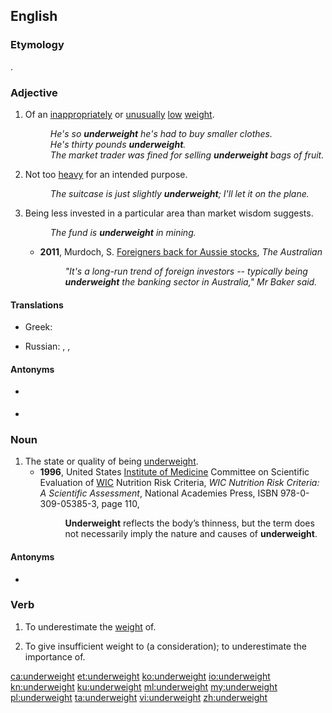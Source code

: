 ==English==

===Etymology===
{{prefix|under|weight|lang=en}}.

===Adjective===
{{en-adj}}

# Of an [[inappropriate]]ly or [[unusual]]ly [[low]] [[weight]].
#: ''He's so '''underweight''' he's had to buy smaller clothes.''
#: ''He's thirty pounds '''underweight'''.''
#: ''The market trader was fined for selling '''underweight''' bags of fruit.''
# Not too [[heavy]] for an intended purpose.
#: ''The suitcase is just slightly '''underweight'''; I'll let it on the plane.''
# {{lb|en|finance}} Being less invested in a particular area than market wisdom suggests.
#: ''The fund is '''underweight''' in mining.''
#* '''2011''', Murdoch, S. [http://m.theaustralian.com.au/AustralianFinancialMarkets/pg/0/fi299632.htm Foreigners back for Aussie stocks], ''The Australian''
#*: ''"It's a long-run trend of foreign investors -- typically being '''underweight''' the banking sector in Australia," Mr Baker said.''

====Translations====
{{trans-top|of an inappropriately or unusually low weight}}
* Greek: {{t+|el|λιποβαρής|m|f}}
{{trans-mid}}
* Russian: {{t+|ru|недове́шенный|m}}, {{t|ru|недове́шенная|f}}, {{t|ru|недове́шенные|p}}
{{trans-bottom}}

====Antonyms====
* {{sense|of low weight}} {{l|en|overweight}}
* {{sense|not too heavy}} {{l|en|overweight}}

===Noun===
{{en-noun|-}}

# The state or quality of being [[#Adjective|underweight]].
#* '''1996''', United States [[w:Institute of Medicine|Institute of Medicine]] Committee on Scientific Evaluation of [[w:Special Supplemental Nutrition Program for Women, Infants and Children|WIC]] Nutrition Risk Criteria, ''WIC Nutrition Risk Criteria: A Scientific Assessment'', National Academies Press, ISBN 978-0-309-05385-3, page 110,
#*: '''Underweight''' reflects the body’s thinness, but the term does not necessarily imply the nature and causes of '''underweight'''.


====Antonyms====
* {{sense|state or quality}} {{l|en|overweight}}

===Verb===
{{en-verb}}

# {{lb|en|transitive}} To underestimate the [[weight]] of.
# {{lb|en|transitive}} To give insufficient weight to (a consideration); to underestimate the importance of.

[[ca:underweight]]
[[et:underweight]]
[[ko:underweight]]
[[io:underweight]]
[[kn:underweight]]
[[ku:underweight]]
[[ml:underweight]]
[[my:underweight]]
[[pl:underweight]]
[[ta:underweight]]
[[vi:underweight]]
[[zh:underweight]]